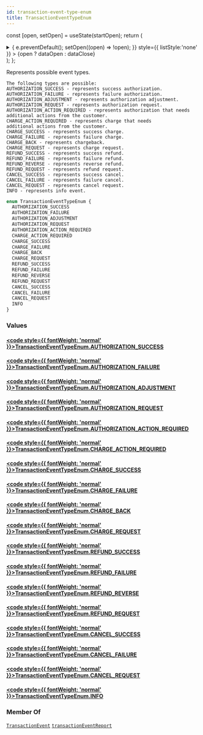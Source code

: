 ```yaml
---
id: transaction-event-type-enum
title: TransactionEventTypeEnum
---
```






const [open, setOpen] = useState(startOpen);
return (
<details {...(open ? { open: true } : {})} className="details" style={{ border:'none', boxShadow:'none', background:'var(--ifm-background-color)' }}>
<summary
onClick={(e) => {
e.preventDefault();
setOpen((open) => !open);
}}
style={{ listStyle:'none' }} >
{open ? dataOpen : dataClose}
</summary>
{open && children}
</details>
);
};

Represents possible event types.

    
<Badge text="Added in Saleor 3.12" class="badge badge--secondary margin-bottom--sm" />


    The following types are possible:
    AUTHORIZATION_SUCCESS - represents success authorization.
    AUTHORIZATION_FAILURE - represents failure authorization.
    AUTHORIZATION_ADJUSTMENT - represents authorization adjustment.
    AUTHORIZATION_REQUEST - represents authorization request.
    AUTHORIZATION_ACTION_REQUIRED - represents authorization that needs
    additional actions from the customer.
    CHARGE_ACTION_REQUIRED - represents charge that needs
    additional actions from the customer.
    CHARGE_SUCCESS - represents success charge.
    CHARGE_FAILURE - represents failure charge.
    CHARGE_BACK - represents chargeback.
    CHARGE_REQUEST - represents charge request.
    REFUND_SUCCESS - represents success refund.
    REFUND_FAILURE - represents failure refund.
    REFUND_REVERSE - represents reverse refund.
    REFUND_REQUEST - represents refund request.
    CANCEL_SUCCESS - represents success cancel.
    CANCEL_FAILURE - represents failure cancel.
    CANCEL_REQUEST - represents cancel request.
    INFO - represents info event.

```graphql
enum TransactionEventTypeEnum {
  AUTHORIZATION_SUCCESS
  AUTHORIZATION_FAILURE
  AUTHORIZATION_ADJUSTMENT
  AUTHORIZATION_REQUEST
  AUTHORIZATION_ACTION_REQUIRED
  CHARGE_ACTION_REQUIRED
  CHARGE_SUCCESS
  CHARGE_FAILURE
  CHARGE_BACK
  CHARGE_REQUEST
  REFUND_SUCCESS
  REFUND_FAILURE
  REFUND_REVERSE
  REFUND_REQUEST
  CANCEL_SUCCESS
  CANCEL_FAILURE
  CANCEL_REQUEST
  INFO
}
```

### Values

#### [<code style={{ fontWeight: 'normal' }}>TransactionEventTypeEnum.<b>AUTHORIZATION_SUCCESS</b></code>](#)

#### [<code style={{ fontWeight: 'normal' }}>TransactionEventTypeEnum.<b>AUTHORIZATION_FAILURE</b></code>](#)

#### [<code style={{ fontWeight: 'normal' }}>TransactionEventTypeEnum.<b>AUTHORIZATION_ADJUSTMENT</b></code>](#)

#### [<code style={{ fontWeight: 'normal' }}>TransactionEventTypeEnum.<b>AUTHORIZATION_REQUEST</b></code>](#)

#### [<code style={{ fontWeight: 'normal' }}>TransactionEventTypeEnum.<b>AUTHORIZATION_ACTION_REQUIRED</b></code>](#)

#### [<code style={{ fontWeight: 'normal' }}>TransactionEventTypeEnum.<b>CHARGE_ACTION_REQUIRED</b></code>](#)

#### [<code style={{ fontWeight: 'normal' }}>TransactionEventTypeEnum.<b>CHARGE_SUCCESS</b></code>](#)

#### [<code style={{ fontWeight: 'normal' }}>TransactionEventTypeEnum.<b>CHARGE_FAILURE</b></code>](#)

#### [<code style={{ fontWeight: 'normal' }}>TransactionEventTypeEnum.<b>CHARGE_BACK</b></code>](#)

#### [<code style={{ fontWeight: 'normal' }}>TransactionEventTypeEnum.<b>CHARGE_REQUEST</b></code>](#)

#### [<code style={{ fontWeight: 'normal' }}>TransactionEventTypeEnum.<b>REFUND_SUCCESS</b></code>](#)

#### [<code style={{ fontWeight: 'normal' }}>TransactionEventTypeEnum.<b>REFUND_FAILURE</b></code>](#)

#### [<code style={{ fontWeight: 'normal' }}>TransactionEventTypeEnum.<b>REFUND_REVERSE</b></code>](#)

#### [<code style={{ fontWeight: 'normal' }}>TransactionEventTypeEnum.<b>REFUND_REQUEST</b></code>](#)

#### [<code style={{ fontWeight: 'normal' }}>TransactionEventTypeEnum.<b>CANCEL_SUCCESS</b></code>](#)

#### [<code style={{ fontWeight: 'normal' }}>TransactionEventTypeEnum.<b>CANCEL_FAILURE</b></code>](#)

#### [<code style={{ fontWeight: 'normal' }}>TransactionEventTypeEnum.<b>CANCEL_REQUEST</b></code>](#)

#### [<code style={{ fontWeight: 'normal' }}>TransactionEventTypeEnum.<b>INFO</b></code>](#)

### Member Of

[`TransactionEvent`](../../../api-reference/payments/objects/transaction-event.mdx) <Badge class="badge badge--secondary" text="object"/><Bullet />[`transactionEventReport`](../../../api-reference/payments/mutations/transaction-event-report.mdx) <Badge class="badge badge--secondary" text="mutation"/>
